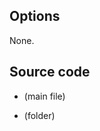 {{See also|VCD|SVCD|SVCD subtitles}}
{{Module|name=vcd|type=Access|first_version=0.5.0|description=[[VCD]] input|sc=vcd|sc2=svcd}}

== Options ==
None.

== Source code ==
* {{VLCSourceFile|modules/access/vcd/vcd.c}} (main file)
* {{VLCSourceFile|modules/access/vcd}} (folder)

{{Documentation}}